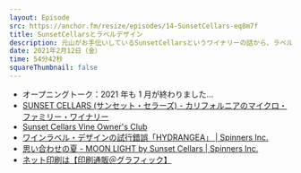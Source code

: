 ```yaml
---
layout: Episode
src: https://anchor.fm/resize/episodes/14-SunsetCellars-eq8m7f
title: SunsetCellarsとラベルデザイン
description: 元山がお手伝いしているSunsetCellarsというワイナリーの話から、ラベルデザインや印刷デザインの難しいところ、面白いところなどを話しました。
date: 2021年2月12日（金）
time: 54分42秒
squareThumbnail: false
---
```


- オープニングトーク：2021 年も 1 月が終わりました…
- [SUNSET CELLARS (サンセット・セラーズ) - カリフォルニアのマイクロ・ファミリー・ワイナリー](https://sunsetcellars.jp/)
- [Sunset Cellars Vine Owner's Club](https://sunsetcellars.jp/club)
- [ワインラベル・デザインの試行錯誤「HYDRANGEA」 | Spinners Inc.](https://spinners.work/posts/kudakurage-wine-label-design/)
- [思い合わせの夏 - MOON LIGHT by Sunset Cellars | Spinners Inc.](https://spinners.work/posts/kudakurage-moonlight-label-design/)
- [ネット印刷は【印刷通販＠グラフィック】](https://www.graphic.jp/)

